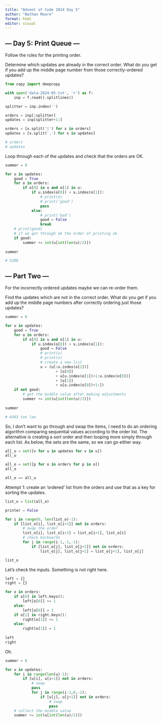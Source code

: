 ```yaml
---
title: "Advent of Code 2024 Day 5"
author: "Nathan Moore"
format: html
editor: visual
---
```


## --- Day 5: Print Queue ---

Follow the rules for the printing order.

Determine which updates are already in the correct order. What do you get if you add up the middle page number from those correctly-ordered updates?

```python

from copy import deepcopy

with open('data-2024-05.txt', 'r') as f:
    inp = f.read().splitlines()

splitter = inp.index('')

orders = inp[:splitter]
updates = inp[splitter+1:]

orders = [x.split('|') for x in orders]
updates = [x.split(',') for x in updates]

# orders
# updates
```

Loop through each of the updates and check that the orders are OK.

```python

summer = 0

for u in updates: 
    good = True
    for o in orders: 
        if o[0] in u and o[1] in u: 
            if u.index(o[0]) < u.index(o[1]): 
                # print(o)
                # print('good')
                pass
            else:
                # print('bad')
                good = False
                break
    # print(good)
    # if we get through ok the order of printing ok
    if good: 
        summer += int(u[int(len(u)/2)])
        
summer

# 5208
```

## --- Part Two ---

For the incorrectly ordered updates maybe we can re-order them.

Find the updates which are not in the correct order. What do you get if you add up the middle page numbers after correctly ordering just those updates?

```python

summer = 0

for u in updates: 
    good = True
    for o in orders: 
        if o[0] in u and o[1] in u: 
            if u.index(o[0]) > u.index(o[1]): 
                good = False
                # print(u)
                # print(o)
                # create a new list
                u = (u[:u.index(o[1])] 
                       + [o[0]] 
                       + u[u.index(o[1])+1:u.index(o[0])] 
                       + [o[1]] 
                       + u[u.index(o[0])+1:])
    if not good: 
        # get the middle value after making adjustments
        summer += int(u[int(len(u)/2)])
        
summer

# 6463 too low

```

So, I don't want to go through and swap the items, I need to do an ordering algorithm comparing sequential values according to the order list. The alternative is creating a sort order and then looping more simply through each list. As below, the sets are the same, so we can go either way.

```python

all_u = set([v for u in updates for v in u])
all_u

all_o = set([p for o in orders for p in o])
all_o

all_o == all_u

```

Attempt 1: create an 'ordered' list from the orders and use that as a key for sorting the updates.

```python

list_o = list(all_o)

printer = False

for i in range(0, len(list_o)-1):
    if [list_o[i], list_o[i+1]] not in orders: 
        # swap the order
        list_o[i], list_o[i+1] = list_o[i+1], list_o[i]
        # check backwards
        for j in range(i-1,-1,-1):
            if [list_o[j], list_o[j+1]] not in orders: 
                list_o[j], list_o[j+1] = list_o[j+1], list_o[j]

list_o
```

Let's check the inputs. Something is not right here.

```python

left = {}
right = {}

for o in orders: 
    if o[0] in left.keys(): 
        left[o[0]] += 1
    else: 
        left[o[0]] = 1
    if o[1] in right.keys(): 
        right[o[1]] += 1
    else: 
        right[o[1]] = 1
        
left
right
```

Oh.

```python

summer = 0

for u in updates: 
    for i in range(len(u)-1): 
        if [u[i], u[i+1]] not in orders: 
            # swap
            pass
            for j in range(i-1,0,-1):
                if [u[j], u[j+1]] not in orders: 
                    # swap
                    pass
    # collect the middle value
    summer += int(u[int(len(u)/2)])
```

